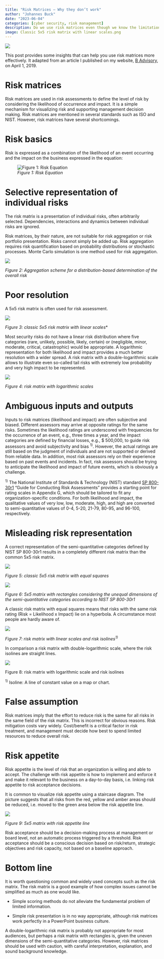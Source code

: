 ```yaml
---
title: "Risk Matrices – Why they don’t work"
author: "Johannes Buck"
date: "2023-06-04"
categories: [cyber security, risk management]
description: Do we use risk matrices even though we know the limitations and shortcomings of this popular risk assessment tool?
image: Classic 5x5 risk matrix with linear scales.png
---
```


![](Classic%205x5%20risk%20matrix%20with%20linear%20scales.png){fig-align="center"}

This post provides some insights that can help you use risk matrices more effectively. It adapted from an article I published on my website, [B Advisory](https://b-advisory.ch), on April 1, 2019.

# Risk matrices

Risk matrices are used in risk assessments to define the level of risk by considering the likelihood of occurrence and impact. It is a simple mechanism for visualizing risk and supporting management decision making. Risk matrices are mentioned in several standards such as ISO and NIST. However, risk matrices have several shortcomings.

# Risk basics

Risk is expressed as a combination of the likelihood of an event occurring and the impact on the business expressed in the equation:

![*Figure 1: Risk Equation*](Risk%20equation.png){fig-align="center"}

# Selective representation of individual risks

The risk matrix is a presentation of individual risks, often arbitrarily selected. Dependencies, interactions and dynamics between individual risks are ignored.

Risk matrices, by their nature, are not suitable for risk aggregation or risk portfolio presentation. Risks cannot simply be added up. Risk aggregation requires risk quantification based on probability distributions or stochastic processes. Monte Carlo simulation is one method used for risk aggregation.

![](Aggregation%20scheme.png){fig-align="center"}

*Figure 2: Aggregation scheme for a distribution-based determination of the overall risk*

# Poor resolution

A 5x5 risk matrix is often used for risk assessment.

![](Classic%205x5%20risk%20matrix%20with%20linear%20scales.png){fig-align="center"}

*Figure 3: classic 5x5 risk matrix with linear scales*\*

Most security risks do not have a linear risk distribution where five categories (rare, unlikely, possible, likely, certain) or (negligible, minor, moderate, critical, catastrophic) would be appropriate. A logarithmic representation for both likelihood and impact provides a much better resolution with a wider spread. A risk matrix with a double-logarithmic scale allows to illustrate even so-called tail risks with extremely low probability and very high impact to be represented.

![](Risk%20matrix%20with%20logarithmic%20scales.png){fig-align="center"}

*Figure 4: risk matrix with logarithmic scales*

# Ambiguous inputs and outputs

Inputs to risk matrices (likelihood and impact) are often subjective and biased. Different assessors may arrive at opposite ratings for the same risks. Sometimes the likelihood ratings are underscored with frequencies for the occurrence of an event, e.g., three times a year, and the impact categories are defined by financial losses, e.g., \$ 500,000, to guide risk assessors and avoid subjectivity and bias ^1)^. However, the actual ratings are still based on the judgment of individuals and are not supported or derived from reliable data. In addition, most risk assessors rely on their experience based on past events and incidents. In fact, risk assessors should be trying to anticipate the likelihood and impact of future events, which is obviously a challenge.

^1)^ The National Institute of Standards & Technology (NIST) standard [SP 800-30r1](https://csrc.nist.gov/publications/detail/sp/800-30/rev-1/final) "Guide for Conducting Risk Assessments" provides a starting point for rating scales in Appendix G, which should be tailored to fit any organization-specific conditions. For both likelihood and impact, the qualitative values of very low, low, moderate, high, and high are converted to semi-quantitative values of 0-4, 5-20, 21-79, 80-95, and 96-100, respectively.

# Misleading risk representation

A correct representation of the semi-quantitative categories defined by NIST SP 800-30r1 results in a completely different risk matrix than the common 5x5 risk matrix.

![](Classic%205x5%20risk%20matrix%20with%20linear%20scales.png){fig-align="center"}

*Figure 5: classic 5x5 risk matrix with equal squares*

![](5x5%20risk%20matrix%20with%20NIST%20SP%20800-30r1%20scales.png){fig-align="center"}

*Figure 6: 5x5 matrix with rectangles considering the unequal dimensions of the semi-quantitative categories according to NIST SP 800-30r1*

A classic risk matrix with equal squares means that risks with the same risk rating (Risk = Likelihood x Impact) lie on a hyperbola. A circumstance most people are hardly aware of.

![](Risk%20matrix%20with%20linear%20scales%20and%20risk%20isolines.png){fig-align="center"}

*Figure 7: risk matrix with linear scales and risk isolines^1)^*

In comparison a risk matrix with double-logarithmic scale, where the risk isolines are straight lines.

![](Risk%20matrix%20with%20logarithmic%20scale%20and%20risk%20isolines.png){fig-align="center"}

Figure 8: risk matrix with logarithmic scale and risk isolines

^1)^ Isoline: A line of constant value on a map or chart.

# False assumption

Risk matrices imply that the effort to reduce risk is the same for all risks in the same field of the risk matrix. This is incorrect for obvious reasons. Risk mitigation costs vary widely. Cost/benefit is a critical factor in risk treatment, and management must decide how best to spend limited resources to reduce overall risk.

# Risk appetite

Risk appetite is the level of risk that an organization is willing and able to accept. The challenge with risk appetite is how to implement and enforce it and make it relevant to the business on a day-to-day basis, i.e. linking risk appetite to risk acceptance decisions.

It is common to visualize risk appetite using a staircase diagram. The picture suggests that all risks from the red, yellow and amber areas should be reduced, i.e. moved to the green area below the risk appetite line.

![](5x5%20risk%20matrix%20with%20risk%20appetite%20line.png){fig-align="center"}

*Figure 9: 5x5 matrix with risk appetite line*

Risk acceptance should be a decision-making process at management or board level, not an automatic process triggered by a threshold. Risk acceptance should be a conscious decision based on risk/return, strategic objectives and risk capacity, not based on a baseline approach.

# Bottom line

It is worth questioning common and widely used concepts such as the risk matrix. The risk matrix is a good example of how complex issues cannot be simplified as much as one would like.

-   Simple scoring methods do not alleviate the fundamental problem of limited information.

-   Simple risk presentation is in no way appropriate, although risk matrices work perfectly in a PowerPoint business culture.

A double-logarithmic risk matrix is probably not appropriate for most audiences, but perhaps a risk matrix with rectangles is, given the uneven dimensions of the semi-quantitative categories. However, risk matrices should be used with caution, with careful interpretation, explanation, and sound background knowledge.
